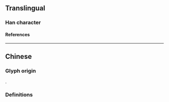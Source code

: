 {{also|廬}}
{{character info}}
==Translingual==

===Han character===
{{Han char|rn=53|rad=广|as=04|sn=7|four=00207|canj=IIS|ids=⿸广户}}

====References====
{{Han ref|kx=0344.051|dkj=09260|dj=0653.260|hdz=20875.150|uh=5E90}}

----

==Chinese==

===Glyph origin===
{{Han simp|廬|f=盧|t=卢}}.

===Definitions===
{{zh-see|廬}}